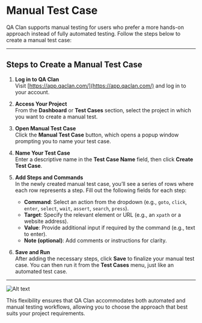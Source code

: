 # Manual Test Case

QA Clan supports manual testing for users who prefer a more hands-on approach instead of fully automated testing. Follow the steps below to create a manual test case:

---

## Steps to Create a Manual Test Case

1. **Log in to QA Clan**  
   Visit [https://app.qaclan.com/](https://app.qaclan.com/) and log in to your account.

2. **Access Your Project**  
   From the **Dashboard** or **Test Cases** section, select the project in which you want to create a manual test.

3. **Open Manual Test Case**  
   Click the **Manual Test Case** button, which opens a popup window prompting you to name your test case.

4. **Name Your Test Case**  
   Enter a descriptive name in the **Test Case Name** field, then click **Create Test Case**.

5. **Add Steps and Commands**  
   In the newly created manual test case, you’ll see a series of rows where each row represents a step. Fill out the following fields for each step:

   - **Command**: Select an action from the dropdown (e.g., `goto`, `click`, `enter`, `select`, `wait`, `assert`, `search`, `press`).
   - **Target**: Specify the relevant element or URL (e.g., an `xpath` or a website address).
   - **Value**: Provide additional input if required by the command (e.g., text to enter).
   - **Note (optional)**: Add comments or instructions for clarity.

6. **Save and Run**  
   After adding the necessary steps, click **Save** to finalize your manual test case. You can then run it from the **Test Cases** menu, just like an automated test case.

---

![Alt text](/images/web/manualTest.png)

This flexibility ensures that QA Clan accommodates both automated and manual testing workflows, allowing you to choose the approach that best suits your project requirements.
